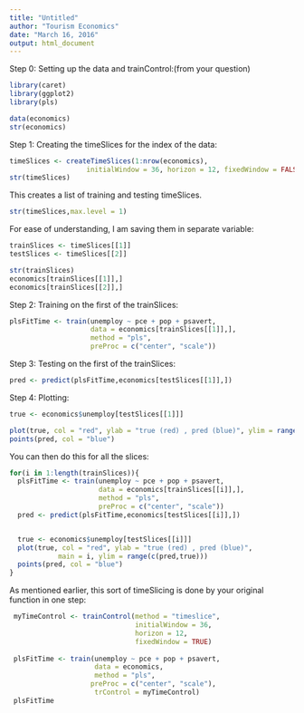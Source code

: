 ```yaml
---
title: "Untitled"
author: "Tourism Economics"
date: "March 16, 2016"
output: html_document
---
```


Step 0: Setting up the data and trainControl:(from your question)


```r
library(caret)
library(ggplot2)
library(pls)

data(economics)
str(economics)
```

Step 1: Creating the timeSlices for the index of the data:
```r
timeSlices <- createTimeSlices(1:nrow(economics), 
                   initialWindow = 36, horizon = 12, fixedWindow = FALSE)
str(timeSlices)
```


This creates a list of training and testing timeSlices.
```r
str(timeSlices,max.level = 1)
```

For ease of understanding, I am saving them in separate variable:
```r
trainSlices <- timeSlices[[1]]
testSlices <- timeSlices[[2]]

str(trainSlices)
economics[trainSlices[[1]],]
economics[trainSlices[[2]],]

```

Step 2: Training on the first of the trainSlices:
```r
plsFitTime <- train(unemploy ~ pce + pop + psavert,
                    data = economics[trainSlices[[1]],],
                    method = "pls",
                    preProc = c("center", "scale"))
```

Step 3: Testing on the first of the trainSlices:
```r
pred <- predict(plsFitTime,economics[testSlices[[1]],])
```


Step 4: Plotting:
```r
true <- economics$unemploy[testSlices[[1]]]

plot(true, col = "red", ylab = "true (red) , pred (blue)", ylim = range(c(pred,true)))
points(pred, col = "blue") 
```


You can then do this for all the slices:
```r
for(i in 1:length(trainSlices)){
  plsFitTime <- train(unemploy ~ pce + pop + psavert,
                      data = economics[trainSlices[[i]],],
                      method = "pls",
                      preProc = c("center", "scale"))
  pred <- predict(plsFitTime,economics[testSlices[[i]],])


  true <- economics$unemploy[testSlices[[i]]]
  plot(true, col = "red", ylab = "true (red) , pred (blue)", 
            main = i, ylim = range(c(pred,true)))
  points(pred, col = "blue") 
}
```


As mentioned earlier, this sort of timeSlicing is done by your original function in one step:

```r
 myTimeControl <- trainControl(method = "timeslice",
                               initialWindow = 36,
                               horizon = 12,
                               fixedWindow = TRUE)
 
 plsFitTime <- train(unemploy ~ pce + pop + psavert,
                     data = economics,
                     method = "pls",
                    preProc = c("center", "scale"),
                     trControl = myTimeControl)
 plsFitTime
```

